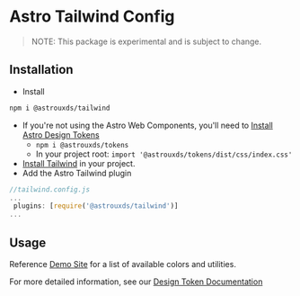 
<Meta title="Themes/Tailwind" />

# Astro Tailwind Config

> NOTE: This package is experimental and is subject to change.

## Installation

* Install

```bash
npm i @astrouxds/tailwind
```

* If you're not using the Astro Web Components, you'll need to [Install Astro Design Tokens](https://github.com/RocketCommunicationsInc/astro-design-tokens)
  * `npm i @astrouxds/tokens`
  * In your project root: `import '@astrouxds/tokens/dist/css/index.css'`
* [Install Tailwind](https://tailwindcss.com/docs/installation) in your project.
* Add the Astro Tailwind plugin

```js
//tailwind.config.js
...
 plugins: [require('@astrouxds/tailwind')]
...

```

## Usage

Reference [Demo Site](https://astro-tailwind-config.netlify.app/) for a list of available colors and utilities.

For more detailed information, see our [Design Token Documentation](https://astrouxds.org/design-tokens/system)
